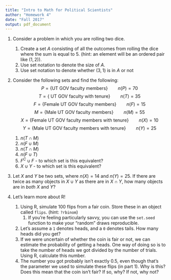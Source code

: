 ```yaml
---
title: "Intro to Math for Political Scientists"
author: "Homework 4"
date: "Fall 2017"
output: pdf_document
---
```

1. Consider a problem in which you are rolling two dice.
    1. Create a set $A$ consisting of all the outcomes from rolling the dice where the sum is equal to 5. (hint: an element will be an ordered pair like $(1,2)$).
    2. Use set notation to denote the size of $A$. 
    3. Use set notation to denote whether $(3,1)$ is in $A$ or not
    
2. Consider the following sets and find the following:
$$P = \left\{ \text{UT GOV faculty members} \right\} \qquad n(P) = 70$$
$$T = \left\{ \text{ UT GOV faculty with tenure} \right\} \qquad n(T) = 35$$
$$F = \left\{ \text{Female UT GOV faculty members} \right\} \qquad n(F) = 15$$
$$M = \left\{ \text{Male UT GOV faculty members} \right\} \qquad n(M) = 55$$
$$X = \left\{ \text{Female UT GOV faculty members with tenure} \right\} \qquad n(X) = 10$$
$$Y = \left\{ \text{Male UT GOV faculty members with tenure} \right\} \qquad n(Y) = 25$$
    1. $n(T \cap M)$
    2. $n(F \cup M)$
    3. $n(T \cap M)$
    4. $n(F \cup T)$
    5. $F^C \cup F$ - to which set is this equivalent? 
    6. $X \cup Y$ - to which set is this equivalent? 

3. Let $X$ and $Y$ be two sets, where $n(X) =14$ and $n(Y) =25$. If there are twice as many objects in $X \cup Y$ as there are in $X \cap Y$, how many objects are in *both* $X$ and $Y$?

4. Let's learn more about R!
    1. Using R, simulate 100 flips from a fair coin. Store these in an object called `flips`. (hint: `?rbinom`)
        1. If you're feeling particularly savvy, you can use the `set.seed` function to make your "random" draws reproducible. 
    2. Let's assume a `1` denotes heads, and a `0` denotes tails. How many heads did you get? 
    3. If we were uncertain of whether the coin is fair or not, we can estimate the probability of getting a heads. One way of doing so is to take the number of heads we got divided by the number of trials. Using R, calculate this number. 
    4. The number you got probably isn't exactly 0.5, even though that's the parameter we used to simulate these flips (in part 1). Why is this? Does this mean that the coin isn't fair? If so, why? If not, why not? 
